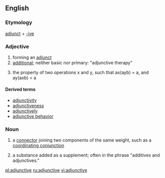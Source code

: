 ==English==

===Etymology===

[[adjunct]] + [[-ive]]

===Adjective===
{{en-adj|-}}

# forming an [[adjunct]]
# [[additional]]; neither basic nor primary: "adjunctive therapy"
# {{logic}} the property of two operations x and y, such that ax(ayb) = a, and ay(axb) = a

====Derived terms====
*[[adjunctivity]]
*[[adjunctiveness]]
*[[adjunctively]]
*[[adjunctive behavior]]

===Noun===
{{en-noun}}

# {{grammar}} a [[connector]] joining two components of the same weight, such as a [[coordinating conjunction]]
# {{context|manufacturing}} a substance added as a supplement; often in the phrase "additives and adjunctives."

[[pl:adjunctive]]
[[ru:adjunctive]]
[[vi:adjunctive]]